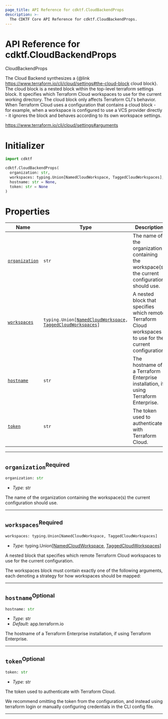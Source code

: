 ```yaml
---
page_title: API Reference for cdktf.CloudBackendProps
description: >-
  The CDKTF Core API Reference for cdktf.CloudBackendProps.
---
```


<!-- This file is generated through yarn generate-docs -->

# API Reference for cdktf.CloudBackendProps

   CloudBackendProps <a name="CloudBackendProps" id="cdktf.CloudBackendProps"></a>
  
  The Cloud Backend synthesizes a {@link https://www.terraform.io/cli/cloud/settings#the-cloud-block cloud block}. The cloud block is a nested block within the top-level terraform settings block. It specifies which Terraform Cloud workspaces to use for the current working directory. The cloud block only affects Terraform CLI's behavior. When Terraform Cloud uses a configuration that contains a cloud block - for example, when a workspace is configured to use a VCS provider directly - it ignores the block and behaves according to its own workspace settings.
  
  https://www.terraform.io/cli/cloud/settings#arguments
  
  # Initializer <a name="Initializer" id="cdktf.CloudBackendProps.Initializer"></a>
  
  ```python
  import cdktf
  
  cdktf.CloudBackendProps(
    organization: str,
    workspaces: typing.Union[NamedCloudWorkspace, TaggedCloudWorkspaces],
    hostname: str = None,
    token: str = None
  )
  ```
  
  # Properties <a name="Properties" id="Properties"></a>
  
  | **Name** | **Type** | **Description** |
  | --- | --- | --- |
  | <code><a href="#cdktf.CloudBackendProps.property.organization">organization</a></code> | <code>str</code> | The name of the organization containing the workspace(s) the current configuration should use. |
  | <code><a href="#cdktf.CloudBackendProps.property.workspaces">workspaces</a></code> | <code>typing.Union[<a href="#cdktf.NamedCloudWorkspace">NamedCloudWorkspace</a>, <a href="#cdktf.TaggedCloudWorkspaces">TaggedCloudWorkspaces</a>]</code> | A nested block that specifies which remote Terraform Cloud workspaces to use for the current configuration. |
  | <code><a href="#cdktf.CloudBackendProps.property.hostname">hostname</a></code> | <code>str</code> | The hostname of a Terraform Enterprise installation, if using Terraform Enterprise. |
  | <code><a href="#cdktf.CloudBackendProps.property.token">token</a></code> | <code>str</code> | The token used to authenticate with Terraform Cloud. |
  
  ---
  
  ## `organization`<sup>Required</sup> <a name="organization" id="cdktf.CloudBackendProps.property.organization"></a>
  
  ```python
  organization: str
  ```
  
  - *Type:* str
  
  The name of the organization containing the workspace(s) the current configuration should use.
  
  ---
  
  ## `workspaces`<sup>Required</sup> <a name="workspaces" id="cdktf.CloudBackendProps.property.workspaces"></a>
  
  ```python
  workspaces: typing.Union[NamedCloudWorkspace, TaggedCloudWorkspaces]
  ```
  
  - *Type:* typing.Union[<a href="#cdktf.NamedCloudWorkspace">NamedCloudWorkspace</a>, <a href="#cdktf.TaggedCloudWorkspaces">TaggedCloudWorkspaces</a>]
  
  A nested block that specifies which remote Terraform Cloud workspaces to use for the current configuration.
  
  The workspaces block must contain exactly one of the following arguments, each denoting a strategy for how workspaces should be mapped:
  
  ---
  
  ## `hostname`<sup>Optional</sup> <a name="hostname" id="cdktf.CloudBackendProps.property.hostname"></a>
  
  ```python
  hostname: str
  ```
  
  - *Type:* str
  - *Default:* app.terraform.io
  
  The hostname of a Terraform Enterprise installation, if using Terraform Enterprise.
  
  ---
  
  ## `token`<sup>Optional</sup> <a name="token" id="cdktf.CloudBackendProps.property.token"></a>
  
  ```python
  token: str
  ```
  
  - *Type:* str
  
  The token used to authenticate with Terraform Cloud.
  
  We recommend omitting the token from the configuration, and instead using terraform login or manually configuring credentials in the CLI config file.
  
  ---
  
